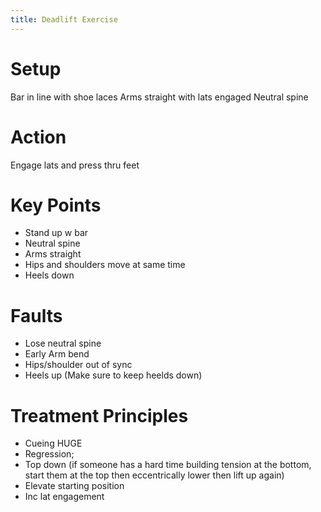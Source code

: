 ```yaml
---
title: Deadlift Exercise
---
```


# Setup
Bar in line with shoe laces
Arms straight with lats engaged
Neutral spine

# Action
Engage lats and press thru feet

# Key Points

- Stand up w bar
- Neutral spine
- Arms straight
- Hips and shoulders move at same time
- Heels down

# Faults

- Lose neutral spine
- Early Arm bend
- Hips/shoulder out of sync
- Heels up (Make sure to keep heelds down)

# Treatment Principles

- Cueing HUGE
- Regression; 
- Top down (if someone has a hard time building tension at the bottom, start them at the top then eccentrically lower then lift up again)
- Elevate starting position
- Inc lat engagement


